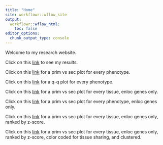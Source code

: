 ```yaml
---
title: "Home"
site: workflowr::wflow_site
output:
  workflowr::wflow_html:
    toc: false
editor_options:
  chunk_output_type: console
---
```


Welcome to my research website.

Click on this [link](pvs_analysis.html) to see my results.

Click on this [link](all_pvs_figures.html) for a prim vs sec plot for every phenotype.

Click on this [link](all_qqplots.html) for a q-q plot for every phenotype.

Click on this [link](all_enloc_tissue.html) for a prim vs sec plot for every tissue, enloc genes only.

Click on this [link](all_enloc_phenotype.html) for a prim vs sec plot for every phenotype, enloc genes only.

Click on this [link](all_enloc_tissue_zscore.html) for a prim vs sec plot for every tissue, enloc genes only, ranked by z-score.

Click on this [link](all_enloc_tissue_sharing.html) for a prim vs sec plot for every tissue, enloc genes only, ranked by z-score, color coded for tissue sharing, and clustered.
